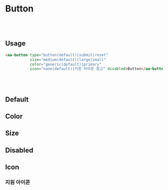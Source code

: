 

<Meta of={ButtonStories} />

# Button
<br />
<br />

## Usage

```html
<aa-button type="button(default)|submit|reset"
           size="medium(default)|large|small"
           color="generic(default)|primary"
           icon="none(default)|지원 아이콘 참고" disabled>Button</aa-button>
```

<br />
<br />

## Default

<Canvas of={ButtonStories.Default} />


## Color

<Canvas of={ButtonStories.Primary} />

## Size

<Canvas of={ButtonStories.Large} />

<Canvas of={ButtonStories.Small} />

## Disabled

<Canvas of={ButtonStories.Disabled} />

## Icon

<Canvas of={ButtonStories.WithIcon} />

### 지원 아이콘

<Canvas of={ButtonStories.ButtonIcons} />
